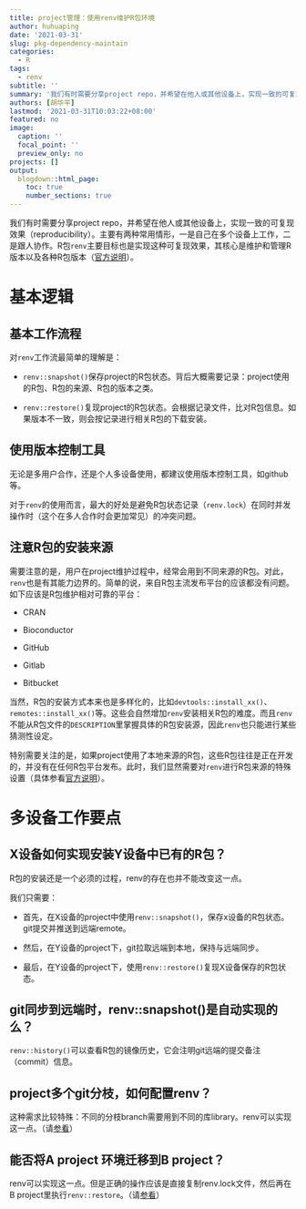 ```yaml
---
title: project管理：使用renv维护R包环境
author: huhuaping
date: '2021-03-31'
slug: pkg-dependency-maintain
categories:
  - R
tags:
  - renv
subtitle: ''
summary: '我们有时需要分享project repo，并希望在他人或其他设备上，实现一致的可复现效果（reproducibility）。主要有两种常用情形，一是自己在多个设备上工作，二是跟人协作。R包`renv`主要目标也是实现这种可复现效果，其核心是维护和管理R版本以及各种R包版本。'
authors: [胡华平]
lastmod: '2021-03-31T10:03:22+08:00'
featured: no
image:
  caption: ''
  focal_point: ''
  preview_only: no
projects: []
output:
  blogdown::html_page:
    toc: true
    number_sections: true
---
```


我们有时需要分享project repo，并希望在他人或其他设备上，实现一致的可复现效果（reproducibility）。主要有两种常用情形，一是自己在多个设备上工作，二是跟人协作。R包`renv`主要目标也是实现这种可复现效果，其核心是维护和管理R版本以及各种R包版本（[官方说明](https://rstudio.github.io/renv/articles/renv.html)）。

# 基本逻辑

## 基本工作流程

对`renv`工作流最简单的理解是：

- `renv::snapshot()`保存project的R包状态。背后大概需要记录：project使用的R包、R包的来源、R包的版本之类。

- `renv::restore()`复现project的R包状态。会根据记录文件，比对R包信息。如果版本不一致，则会按记录进行相关R包的下载安装。

## 使用版本控制工具

无论是多用户合作，还是个人多设备使用，都建议使用版本控制工具，如github等。

对于`renv`的使用而言，最大的好处是避免R包状态记录（`renv.lock`）在同时并发操作时（这个在多人合作时会更加常见）的冲突问题。

## 注意R包的安装来源

需要注意的是，用户在project维护过程中，经常会用到不同来源的R包。对此，`renv`也是有其能力边界的。简单的说，来自R包主流发布平台的应该都没有问题。如下应该是R包维护相对可靠的平台：

- CRAN

- Bioconductor

- GitHub

- Gitlab

- Bitbucket

当然，R包的安装方式本来也是多样化的，比如`devtools::install_xx()`、`remotes::install_xx()`等。这些会自然增加`renv`安装相关R包的难度。而且`renv`不能从R包文件的`DESCRIPTION`里掌握具体的R包安装源，因此`renv`也只能进行某些猜测性设定。

特别需要关注的是，如果project使用了本地来源的R包，这些R包往往是正在开发的，并没有在任何R包平台发布。此时，我们显然需要对`renv`进行R包来源的特殊设置（具体参看[官方说明](https://rstudio.github.io/renv/articles/local-sources.html)）。

# 多设备工作要点

## X设备如何实现安装Y设备中已有的R包？

R包的安装还是一个必须的过程，renv的存在也并不能改变这一点。

我们只需要：

- 首先，在X设备的project中使用`renv::snapshot()`，保存x设备的R包状态。git提交并推送到远端remote。

- 然后，在Y设备的project下，git拉取远端到本地，保持与远端同步。

- 最后，在Y设备的project下，使用`renv::restore()`复现X设备保存的R包状态。

## git同步到远端时，renv::snapshot()是自动实现的么？

`renv::history()`可以查看R包的镜像历史，它会注明git远端的提交备注（commit）信息。

## project多个git分枝，如何配置renv？

这种需求比较特殊：不同的分枝branch需要用到不同的库library。renv可以实现这一点。（请[参看](https://stackoverflow.com/questions/62557319/renv-and-git-interaction-r)）

## 能否将A project 环境迁移到B project？

renv可以实现这一点。但是正确的操作应该是直接复制renv.lock文件，然后再在B project里执行`renv::restore`。（请[参看](https://stackoverflow.com/questions/62557319/renv-and-git-interaction-r)）

